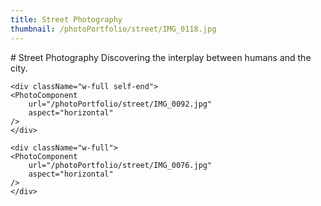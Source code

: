 ```yaml
---
title: Street Photography
thumbnail: /photoPortfolio/street/IMG_0118.jpg
---
```

<section className="intro">
# Street Photography
Discovering the interplay between humans and the city.
</section>

<PhotoComponent 
	url="/photoPortfolio/street/Jumping.jpg"
	aspect="horizontal"
/>

<div className="min-w-full h-full md:gap-8 gap-4 flex md:flex-row flex-col md:p-8">
	<div className="w-full self-start">
	<PhotoComponent 
		url="/photoPortfolio/street/IMG_8778.jpg"
		aspect="horizontal"
	/>
	</div>

	<div className="w-full self-end">
	<PhotoComponent 
		url="/photoPortfolio/street/IMG_0092.jpg"
		aspect="horizontal"
	/>
	</div>
</div>

<PhotoComponent 
	url="/photoPortfolio/street/IMG_0040.jpg"
	aspect="vertical"
/>

<div className="min-w-full h-full md:gap-12 gap-4 flex md:flex-row flex-col md:p-12">
	<div className="h-full">
	<PhotoComponent 
		url="/photoPortfolio/street/IMG_0355.jpg"
		aspect="vertical"
	/>
	</div>

	<div className="w-full">
	<PhotoComponent 
		url="/photoPortfolio/street/IMG_0076.jpg"
		aspect="horizontal"
	/>
	</div>
</div>

<PhotoComponent 
	url="/photoPortfolio/street/IMG_0215.jpg"
	aspect="vertical"
/>

<div className="min-w-full h-full md:gap-12 gap-4 flex md:flex-row flex-col md:p-28">
<PhotoComponent 
	url="/photoPortfolio/street/IMG_6356.jpg"
	aspect="horizontal"
/>
</div>
